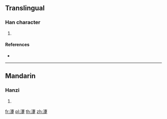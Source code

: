 ==Translingual==

===Han character===
{{Han char|rn=85|rad=水|as=17|sn=20|four=|canj=EJTO}}

# {{defn|Han|sort=水17}}

====References====
* {{Han ref|kx=0661.250|dkj=18718|hdz=31790.080|uh=703D|ud=28733}}

----

==Mandarin==

===Hanzi===
{{cmn-hanzi|pin=[[jiǎn]] ([[jian3]]), [[jiào]] ([[jiao4]])|wg=chien<sup>3</sup>, chiao<sup>4</sup>}}

# {{defn|lang=cmn|sort=水17}}

[[fr:瀽]]
[[pl:瀽]]
[[th:瀽]]
[[zh:瀽]]